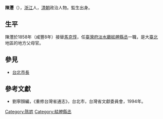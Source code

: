 '''陳灃'''（{{bd|？||？||}}），[[浙江|浙江]]人，[[清朝|清朝]]政治人物。監生出身。

== 生平 ==
陳灃於1858年（咸豐8年）接替[[馬克惇|馬克惇]]，任[[臺灣府淡水廳艋舺縣丞|臺灣府淡水廳艋舺縣丞]]一職，是大[[臺北|臺北]]地區的地方父母官。

==參見==
*[[台北市長|台北市長]]

==參考文獻==
*劉寧顏編，《重修台灣省通志》，台北市，台灣省文獻委員會，1994年。

{{start box}}
{{s-off}}
{{s-before|[[馬克惇|馬克惇]]}}
{{s-title|[[艋舺|艋舺]][[縣丞|縣丞]]|1858年上任}}
{{s-after|[[郭志緯|郭志緯]]}}
{{end box}}

{{Authority control}}

{{DEFAULTSORT:}}
[[Category:陈姓|Category:陈姓]]
[[Category:艋舺縣丞|Category:艋舺縣丞]]
